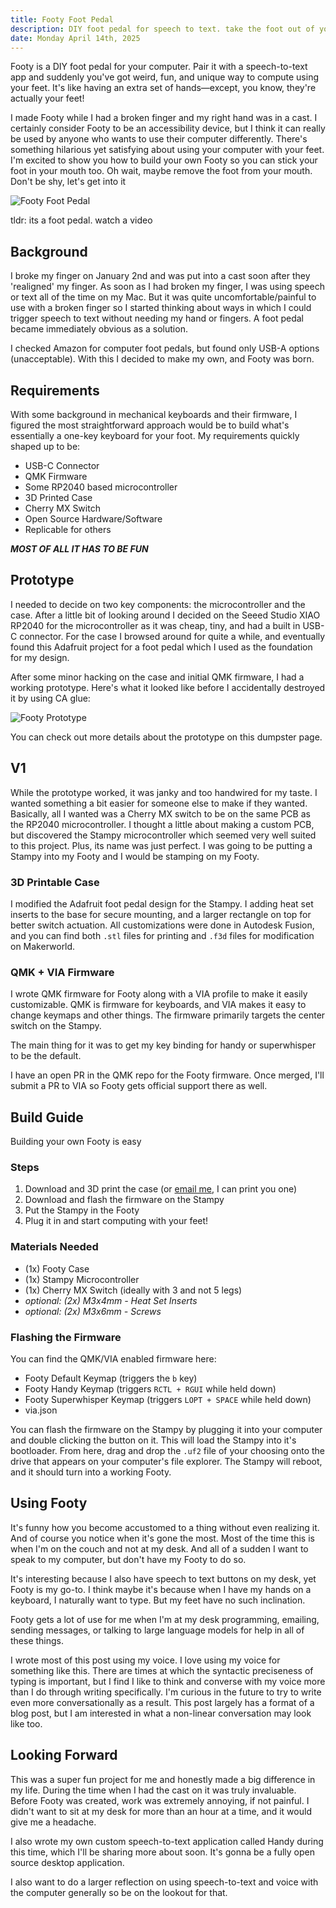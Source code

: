 ```yaml
---
title: Footy Foot Pedal
description: DIY foot pedal for speech to text. take the foot out of your mouth
date: Monday April 14th, 2025
---
```



Footy is a DIY foot pedal for your computer. Pair it with a speech-to-text app
and suddenly you've got weird, fun, and unique way to compute using your feet. 
It's like having an extra set of hands—except, you know, they're actually your feet!

I made Footy while I had a broken finger and my right hand was in a cast.
I certainly consider Footy to be an accessibility device, but I think it
can really be used by anyone who wants to use their computer differently.
There's something hilarious yet satisfying about using your computer with your feet.
I'm excited to show you how to build your own Footy so you can stick your 
foot in your mouth too. Oh wait, maybe remove the foot from your mouth.
Don't be shy, let's get into it

![Footy Foot Pedal](/images/footy/footy.jpeg "footy in all its glory")

tldr: its a foot pedal. <ExternalLink href="https://www.youtube.com/watch?v=q1-5ekspLj4">watch a video</ExternalLink>

## Background

I broke my finger on January 2nd and was put into a cast soon after they 'realigned' my finger.
As soon as I had broken my finger, I was using speech or text all of the time on my Mac.
But it was quite uncomfortable/painful to use with a broken finger so I started thinking about ways in which I could trigger
speech to text without needing my hand or fingers.
A foot pedal became immediately obvious as a solution.

I checked Amazon for computer foot pedals, but found only 
USB-A options (unacceptable). With this I decided to make my own, and
Footy was born.

## Requirements

With some background in mechanical keyboards and their firmware, I figured 
the most straightforward approach would be to build what's essentially a 
one-key keyboard for your foot. My requirements quickly shaped up to be:

* USB-C Connector
* QMK Firmware
* Some RP2040 based microcontroller
* 3D Printed Case
* Cherry MX Switch
* Open Source Hardware/Software 
* Replicable for others

***MOST OF ALL IT HAS TO BE FUN***

## Prototype

I needed to decide on two key components: the microcontroller and the case. 
After a little bit of looking around I decided on the Seeed Studio XIAO RP2040
for the microcontroller as it was cheap, tiny, and had a built in USB-C connector. For the
case I browsed around for quite a while, and eventually found this 
<ExternalLink href="https://learn.adafruit.com/USB-foot-switch-circuit-python" target="_blank">Adafruit project</ExternalLink>
for a foot pedal which I used as the foundation for my design.

After some minor hacking on the case and initial QMK firmware, I had a working prototype.
Here's what it looked like before I accidentally destroyed it by using CA glue:

![Footy Prototype](/images/footy/footy_proto.jpeg)

You can check out more details about the prototype on this 
<ExternalLink href="https://www.dumpster.page/footy" target="_blank">dumpster page</ExternalLink>.

## V1

While the prototype worked, it was janky and too handwired for my taste.
I wanted something a bit easier for someone else to make if they wanted.
Basically, all I wanted was a Cherry MX switch to be on the same PCB as the RP2040 microcontroller.
I thought a little about making a custom PCB, but discovered
the <ExternalLink href="https://keeb.io/products/stampy-rp2040-usb-c-controller-board-for-handwiring">Stampy microcontroller</ExternalLink>
which seemed very well suited to this project. Plus, its name was just perfect. 
I was going to be putting a Stampy into my Footy and I would be stamping on my Footy.

### 3D Printable Case

I modified the Adafruit foot pedal design for the Stampy. I adding heat set inserts to the base 
for secure mounting, and a larger rectangle on top for better switch actuation. 
All customizations were done in Autodesk Fusion, and you can find both `.stl` 
files for printing and `.f3d` files for modification on 
<ExternalLink href="https://makerworld.com/en/models/1185240-footy">Makerworld</ExternalLink>.

### QMK + VIA Firmware

I wrote QMK firmware for Footy along with a VIA profile to make it easily customizable.
QMK is firmware for keyboards, and VIA makes it easy to change keymaps and other things.
The firmware primarily targets the center switch on the Stampy.

The main thing for it was to get my key binding for handy or superwhisper to be the default.

I have an <ExternalLink href="https://github.com/qmk/qmk_firmware/pull/25151">open PR</ExternalLink> 
in the QMK repo for the Footy firmware. Once merged, I'll submit a PR to VIA so Footy gets official support there as well.

## Build Guide

Building your own Footy is easy

### Steps

1. Download and 3D print the case (or [email me](mailto:cj@cjpais.com), I can print you one)
2. Download and flash the firmware on the Stampy
3. Put the Stampy in the Footy
4. Plug it in and start computing with your feet!

### Materials Needed

* (1x) <ExternalLink href="https://makerworld.com/en/models/1185240-footy">Footy Case</ExternalLink>
* (1x) <ExternalLink href="https://keeb.io/products/stampy-rp2040-usb-c-controller-board-for-handwiring">Stampy Microcontroller</ExternalLink>
* (1x) Cherry MX Switch (ideally with 3 and not 5 legs)
* *optional: (2x) M3x4mm - Heat Set Inserts*
* *optional: (2x) M3x6mm - Screws*

### Flashing the Firmware

You can find the QMK/VIA enabled firmware here:

* <ExternalLink href="https://blob.cjpais.com/footy/footy_default.uf2">Footy Default Keymap</ExternalLink> (triggers the `b` key)
* <ExternalLink href="https://blob.cjpais.com/footy/footy_handy.uf2">Footy Handy Keymap</ExternalLink> (triggers `RCTL + RGUI` while held down)
* <ExternalLink href="https://blob.cjpais.com/footy/footy_superwhisper.uf2">Footy Superwhisper Keymap</ExternalLink> (triggers `LOPT + SPACE` while held down)
* <ExternalLink href="https://blob.cjpais.com/footy/via.json">via.json</ExternalLink>

You can flash the firmware on the Stampy by plugging it into your computer and double clicking the button on it. 
This will load the Stampy into it's bootloader. From here, drag and drop the `.uf2` file of your 
choosing onto the drive that appears on your computer's file explorer. The Stampy will reboot, and it should turn into a working Footy.

## Using Footy

It's funny how you become accustomed to a thing without even realizing it. And of course you notice when it's gone the most.
Most of the time this is when I'm on the couch and not at my desk. And all of a sudden I want to speak to my computer, but don't have my Footy to do so.

It's interesting because I also have speech to text buttons on my desk, yet Footy is my go-to.
I think maybe it's because when I have my hands on a keyboard, I naturally want to type. But my feet have no such inclination.

Footy gets a lot of use for me when I'm at my desk programming, emailing, sending messages, or
talking to large language models for help in all of these things.

I wrote most of this post using my voice. I love using my voice for something like this.
There are times at which the syntactic preciseness of typing is important, but I find I like to think and converse with my voice more than I do through writing specifically.
I'm curious in the future to try to write even more conversationally as a result. This post largely has a format of a blog post, but I am interested in what a non-linear conversation may look like too.

## Looking Forward

This was a super fun project for me and honestly made a big difference in my life.
During the time when I had the cast on it was truly invaluable. Before Footy was created, work was extremely annoying, if not painful. 
I didn't want to sit at my desk for more than an hour at a time, and it would give me a headache.

I also wrote my own custom speech-to-text application called Handy during this time, which I'll be sharing more about soon.
It's gonna be a fully open source desktop application.

I also want to do a larger reflection on using speech-to-text and voice with the computer generally so be on the lookout for that.